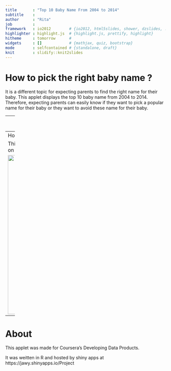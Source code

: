 ```yaml
---
title       : "Top 10 Baby Name From 2004 to 2014"
subtitle    : 
author      : "Rita"
job         : 
framework   : io2012        # {io2012, html5slides, shower, dzslides, ...}
highlighter : highlight.js  # {highlight.js, prettify, highlight}
hitheme     : tomorrow      # 
widgets     : []            # {mathjax, quiz, bootstrap}
mode        : selfcontained # {standalone, draft}
knit        : slidify::knit2slides
---
```

How to pick the right baby name ?
========================================

It is a different topic for expecting parents to find the right name for their baby. This applet displays the top 10 baby name from 2004 to 2014. Therefore, expecting parents can easily know if they want to pick a popular name for their baby or they want to avoid these name for their baby. 


----
Data
================================
The data was collected from Official Social Security website https://www.ssa.gov/OACT/babynames/index.html


```r
setwd('C:/Users/owner/Desktop/Datascience/Developing_data_products/Project')

Boys<-read.csv("./bbabyname.csv")
Girls<-read.csv("./gbaby.csv")

head(Boys)
```

---
How to use this App
============================

This applet has two dropdown box. First is the gender dropdown box and second is the year dropdown box. The applet would base on the selected gender and year display the result with a bar chart. 


<img src="name.JPG" width="1000px" height="500px" />

---
About
========================
This applet was made for Coursera's Developing Data Products.  

It was weitten in R and hosted by shiny apps at https://jawy.shinyapps.io/Project



